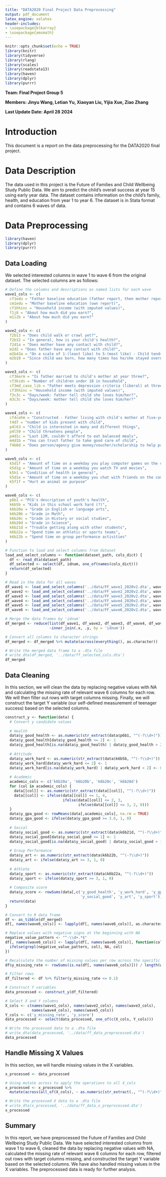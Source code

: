 ```yaml
---
title: "DATA2020 Final Project Data Preprocessing"
output: pdf_document
latex_engine: xelatex
header-includes:
- \usepackage{blkarray}
- \usepackage{amsmath}
---
```


```r
knitr::opts_chunk$set(echo = TRUE)
library(knitr)
library(tidyverse)
library(rlang)
library(scales)
library(readstata13)
library(haven)
library(dplyr)
library(purrr)
```

**Team: Final Project Group 5**\

**Members: Jinyu Wang, Letian Yu, Xiaoyan Liu, Yijia Xue, Ziao Zhang**

**Last Update Date: April 28 2024**

# Introduction

This document is a report on the data preprocessing for the DATA2020 final project.

# Data Description

The data used in this project is the Future of Families and Child Wellbeing Study Public Data. We aim to predict the child's overall success at year 15 using early year data. The dataset contains information on the child's family, health, and education from year 1 to year 6. The dataset is in Stata format and contains 6 waves of data.

# Data Preprocessing
```r
library(haven)
library(dplyr)
library(purrr)
```

## Data Loading

We selected interested columns in wave 1 to wave 6 from the original dataset. The selected columns are as follows:

```r

# Define the columns and descriptions as named lists for each wave
wave1_cols <- c(
  cf1edu = "Father baseline education (father report, then mother report)",
  cm1edu = "Mother baseline education (own report)",
  cf1hhinc = "Household income (with imputed values)",
  f1j8 = "About how much did you earn?",
  m1i2b = "About how much did you earn?"
)

wave2_cols <- c(
  f2b13 = "Does child walk or crawl yet?",
  f2b32 = "In general, how is your child's health?",
  f2d1a = "Does mother have any contact with child?",
  m2d2 = "Does father have any contact with child?",
  m2b43a = "On a scale of 1-(least like) to 5-(most like) - Child tends to be shy",
  m2b10 = "Since child was born, how many times has he/she stayed overnight in hospital?"
)

wave3_cols <- c(
  cf3marm = "Is father married to child's mother at year three?",
  cf3kids = "Number of children under 18 in household",
  cf3md_case_lib = "Father meets depression criteria (liberal) at three-year (CIDI)",
  cf3hhinc = "Household income (with imputed values)",
  f3c3c = "Days/week: father tell child she loves him/her?",
  m3c3c = "Days/week: mother tell child she loves him/her?"
)

wave4_cols <- c(
  cf4cohm = "Constructed - Father living with child's mother at five-year",
  t4d7 = "number of kids present with child",
  p4l63 = "Child is interested in many and different things",
  p4l59 = "Child threatens people",
  p4d1c = "Last 12M, couldn't afford to eat balanced meals",
  m4d1b = "You can trust father to take good care of child",
  f4b8d = "Does person/agency give money/voucher/scholarship to help pay for program?"
)

wave5_cols <- c(
  k5d1f = "Amount of time on a weekday you play computer games on the computer or TV",
  k5d1g = "Amount of time on a weekday you watch TV and movies",
  k5h1 = "Condition of health in general",
  k5d1e = "Amount of time on a weekday you chat with friends on the computer",
  k5f1f = "Hurt an animal on purpose"
)

wave6_cols <- c(
  p6b1 = "PCG's description of youth's health",
  k6b5b = "Kids in this school work hard (?)",
  k6b20a = "Grade in English or language arts",
  k6b20b = "Grade in Math",
  k6b20c = "Grade in History or social studies",
  k6b20d = "Grade in Science",
  k6b21d = "Trouble getting along with other students",
  k6b22a = "Spend time on athletic or sports teams",
  k6b22b = "Spend time on group performance activities"
)

# Function to load and select columns from dataset
load_and_select_columns <- function(dataset_path, cols_dict) {
  df <- read_dta(dataset_path)
  df_selected <- select(df, idnum, one_of(names(cols_dict)))
  return(df_selected)
}

# Read in the data for all waves
df_wave1 <- load_and_select_columns('../data/FF_wave1_2020v2.dta', wave1_cols)
df_wave2 <- load_and_select_columns('../data/FF_wave2_2020v2.dta', wave2_cols)
df_wave3 <- load_and_select_columns('../data/FF_wave3_2020v2.dta', wave3_cols)
df_wave4 <- load_and_select_columns('../data/FF_wave4_2020v2.dta', wave4_cols)
df_wave5 <- load_and_select_columns('../data/FF_wave5_2020v2.dta', wave5_cols)
df_wave6 <- load_and_select_columns('../data/FF_wave6_2020v2.dta', wave6_cols)

# Merge the data frames by 'idnum'
df_merged <- reduce(list(df_wave1, df_wave2, df_wave3, df_wave4, df_wave5, df_wave6), 
                    ~inner_join(.x, .y, by = 'idnum'))

# Convert all columns to character strings
df_merged <- df_merged %>% mutate(across(everything(), as.character))

# Write the merged data frame to a .dta file
# write_dta(df_merged, '../data/ff_selected_cols.dta')
df_merged
```

## Data Cleaning

In this section, we will clean the data by replacing negative values with NA and calculating the missing rate of relevant wave 6 columns for each row. We will then filter out rows with target columns missing. Finally, we will construct the target Y variable (our self-defined measurement of teenager success) based on the selected columns.

```r
construct_y <- function(data) {
  # Convert y candidate values
  
  # Health
  data$y_good_health <- as.numeric(str_extract(data$p6b1, "^(-?\\d+)"))
  data$y_good_health[data$y_good_health <= 2] <- 1
  data$y_good_health[is.na(data$y_good_health) | data$y_good_health > 2] <- 0
  
  # Attitude
  data$y_work_hard <- as.numeric(str_extract(data$k6b5b, "^(-?\\d+)"))
  data$y_work_hard[data$y_work_hard <= 2] <- 1
  data$y_work_hard[is.na(data$y_work_hard) | data$y_work_hard > 2] <- 0
  
  # Academic
  academic_cols <- c('k6b20a', 'k6b20b', 'k6b20c', 'k6b20d')
  for (col in academic_cols) {
    data[[col]] <- as.numeric(str_extract(data[[col]], "^(-?\\d+)"))
    data[[col]] <- ifelse(data[[col]] <= 1, 4,
                          ifelse(data[[col]] <= 2, 3,
                                 ifelse(data[[col]] <= 3, 2, 0)))
  }
  data$y_gpa_good <- rowMeans(data[,academic_cols], na.rm = TRUE)
  data$y_gpa_good <- ifelse(data$y_gpa_good >= 3.6, 1, 0)
  
  # Social
  data$y_social_good <- as.numeric(str_extract(data$k6b21d, "^(-?\\d+)"))
  data$y_social_good[data$y_social_good <= 1] <- 1
  data$y_social_good[is.na(data$y_social_good) | data$y_social_good > 1] <- 0
  
  # Group Performance
  data$y_art <- as.numeric(str_extract(data$k6b22b, "^(-?\\d+)"))
  data$y_art <- ifelse(data$y_art >= 3, 1, 0)
  
  # Athlete
  data$y_sport <- as.numeric(str_extract(data$k6b22a, "^(-?\\d+)"))
  data$y_sport <- ifelse(data$y_sport >= 3, 1, 0)
  
  # Composite score
  data$y_score <- rowSums(data[,c('y_good_health', 'y_work_hard', 'y_gpa_good',
                                  'y_social_good', 'y_art', 'y_sport')], na.rm = TRUE)
  return(data)
}
```

```r

# Convert to R data frame
df <- as_tibble(df_merged)
df[, names(wave6_cols)] <- lapply(df[, names(wave6_cols)], as.character)

# Replace values with negative signs at the beginning with NA
negative_value_pattern <- "^-\\d+.*$"
df[, names(wave6_cols)] <- lapply(df[, names(wave6_cols)], function(col) {
  ifelse(grepl(negative_value_pattern, col), NA, col)
})

# Recalculate the number of missing values per row across the specific columns
df$y_missing_rate <- rowSums(is.na(df[, names(wave6_cols)])) / length(wave6_cols)

# Filter rows
df_filtered <- df %>% filter(y_missing_rate <= 0.1)

# Construct Y variables
data_processed <- construct_y(df_filtered)

# Select X and Y columns
X_cols <- c(names(wave1_cols), names(wave2_cols), names(wave3_cols), 
            names(wave4_cols), names(wave5_cols))
Y_cols <- c('y_missing_rate', 'y_score')
data_processed <- select(data_processed, one_of(c(X_cols, Y_cols)))

# Write the processed data to a .dta file
# write_dta(data_processed, '../data/ff_data_preprocessed.dta')
data_processed
```

## Handle Missing X Values

In this section, we will handle missing values in the X variables. 

```r
x_processed <- data_processed

# Using mutate across to apply the operations to all X_cols
x_processed <- x_processed %>%
  mutate(across(all_of(X_cols), ~ as.numeric(str_extract(., "^(-?\\d+)"))))

# Write the processed X data to a .dta file
# write_dta(x_processed, '../data/ff_data_x_preprocessed.dta')
x_processed
```


## Summary

In this report, we have preprocessed the Future of Families and Child Wellbeing Study Public Data. We have selected interested columns from wave 1 to wave 6, cleaned the data by replacing negative values with NA, calculated the missing rate of relevant wave 6 columns for each row, filtered out rows with target columns missing, and constructed the target Y variable based on the selected columns. We have also handled missing values in the X variables. The preprocessed data is ready for further analysis.